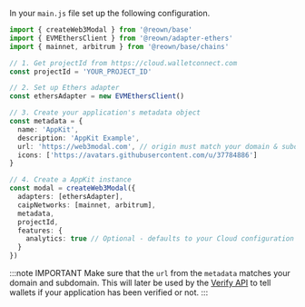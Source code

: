 
In your `main.js` file set up the following configuration.

```ts
import { createWeb3Modal } from '@reown/base'
import { EVMEthersClient } from '@reown/adapter-ethers'
import { mainnet, arbitrum } from '@reown/base/chains'

// 1. Get projectId from https://cloud.walletconnect.com
const projectId = 'YOUR_PROJECT_ID'

// 2. Set up Ethers adapter
const ethersAdapter = new EVMEthersClient()

// 3. Create your application's metadata object
const metadata = {
  name: 'AppKit',
  description: 'AppKit Example',
  url: 'https://web3modal.com', // origin must match your domain & subdomain
  icons: ['https://avatars.githubusercontent.com/u/37784886']
}

// 4. Create a AppKit instance
const modal = createWeb3Modal({
  adapters: [ethersAdapter],
  caipNetworks: [mainnet, arbitrum],
  metadata,
  projectId,
  features: {
    analytics: true // Optional - defaults to your Cloud configuration
  }
})
```

:::note IMPORTANT
Make sure that the `url` from the `metadata` matches your domain and subdomain. This will later be used by the [Verify API](../../../../cloud/verify.mdx) to tell wallets if your application has been verified or not.
:::
